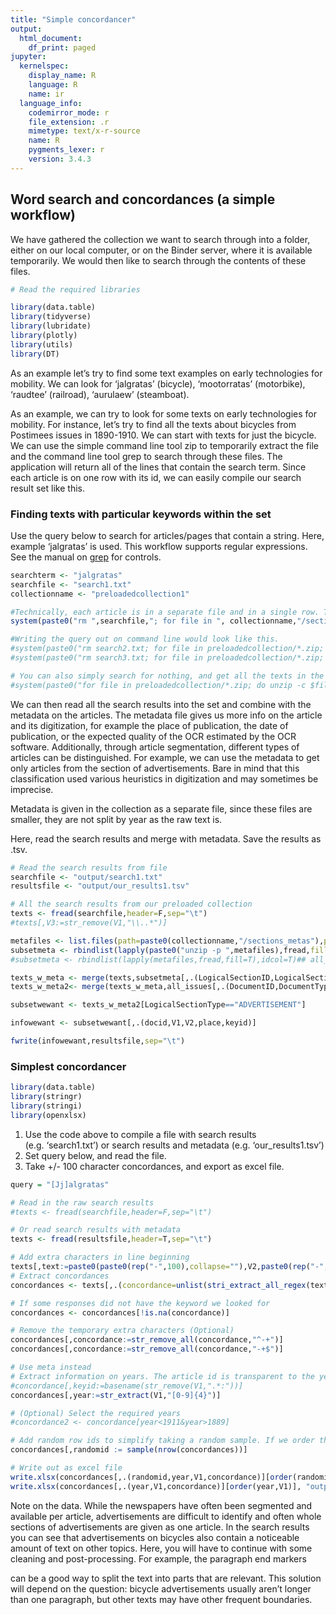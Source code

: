 ```yaml
---
title: "Simple concordancer"
output:
  html_document:
    df_print: paged
jupyter:
  kernelspec:
    display_name: R
    language: R
    name: ir
  language_info:
    codemirror_mode: r
    file_extension: .r
    mimetype: text/x-r-source
    name: R
    pygments_lexer: r
    version: 3.4.3
---
```


## Word search and concordances (a simple workflow)

We have gathered the collection we want to search through into a folder, either on our local computer, or on the Binder server, where it is available temporarily. We would then like to search through the contents of these files.

```r

# Read the required libraries

library(data.table)
library(tidyverse)
library(lubridate)
library(plotly)
library(utils)
library(DT)

```

As an example let's try to find some text examples on early technologies for mobility. We can look for 'jalgratas' (bicycle), 'mootorratas' (motorbike), 'raudtee' (railroad), 'aurulaew' (steamboat). 

As an example, we can try to look for some texts on early technologies for mobility. For instance, let's try to find all the texts about bicycles from Postimees issues in 1890-1910. We can start with texts for just the bicycle. We can use the simple command line tool zip to temporarily extract the file and the command line tool grep to search through these files. The application will return all of the lines that contain the search term. Since each article is on one row with its id, we can easily compile our search result set like this.

### Finding texts with particular keywords within the set

Use the query below to search for articles/pages that contain a string. Here, example 'jalgratas' is used. This workflow supports regular expressions. See the manual on [grep](https://www.gnu.org/software/grep/manual/grep.html) for controls.

```r

searchterm <- "jalgratas"
searchfile <- "search1.txt"
collectionname <- "preloadedcollection1"

#Technically, each article is in a separate file and in a single row. The same row also contains the article unique identifier.
system(paste0("rm ",searchfile,"; for file in ", collectionname,"/sections/*.zip; do unzip -c $file | grep -iE '",searchterm,"' >> ",searchfile,"; done"))

#Writing the query out on command line would look like this.
#system(paste0("rm search2.txt; for file in preloadedcollection/*.zip; do unzip -c $file | grep -i ' aurulaew' >> search2.txt; done"))
#system(paste0("rm search3.txt; for file in preloadedcollection/*.zip; do unzip -c $file | grep -i ' õnnetus' >> search3.txt; done"))

# You can also simply search for nothing, and get all the texts in the collection
#system(paste0("for file in preloadedcollection/*.zip; do unzip -c $file | grep -i ' ' >> alltexts.txt; done"))


```

We can then read all the search results into the set and combine with the metadata on the articles. The metadata file gives us more info on the article and its digitization, for example the place of publication, the date of publication, or the expected quality of the OCR estimated by the OCR software. Additionally, through article segmentation, different types of articles can be distinguished. For example, we can use the metadata to get only articles from the section of advertisements. Bare in mind that this classification used various heuristics in digitization and may sometimes be imprecise.

Metadata is given in the collection as a separate file, since these files are smaller, they are not split by year as the raw text is.

Here, read the search results and merge with metadata. Save the results as .tsv.

```r

# Read the search results from file
searchfile <- "output/search1.txt"
resultsfile <- "output/our_results1.tsv"

# All the search results from our preloaded collection
texts <- fread(searchfile,header=F,sep="\t")
#texts[,V3:=str_remove(V1,"\\..*")]

metafiles <- list.files(path=paste0(collectionname,"/sections_metas"),pattern="zip",full.names = T)
subsetmeta <- rbindlist(lapply(paste0("unzip -p ",metafiles),fread,fill=T),idcol=T)
#subsetmeta <- rbindlist(lapply(metafiles,fread,fill=T),idcol=T)## all_files in meta)

texts_w_meta <- merge(texts,subsetmeta[,.(LogicalSectionID,LogicalSectionTitle,LogicalSectionType,MeanOCRAccuracyVol,docid)],by.x="V1",by.y="LogicalSectionID")
texts_w_meta2<- merge(texts_w_meta,all_issues[,.(DocumentID,DocumentType,DocumentTitle,language,country,place,publisher,ester_id,keyid)],by.x="docid",by.y="DocumentID")

subsetwewant <- texts_w_meta2[LogicalSectionType=="ADVERTISEMENT"]

infowewant <- subsetwewant[,.(docid,V1,V2,place,keyid)]

fwrite(infowewant,resultsfile,sep="\t")

```


### Simplest concordancer

```r

library(data.table)
library(stringr)
library(stringi)
library(openxlsx)

```


1. Use the code above to compile a file with search results (e.g. 'search1.txt') or search results and metadata (e.g. 'our_results1.tsv')
2. Set query below, and read the file.
3. Take +/- 100 character concordances, and export as excel file.


```r

query = "[Jj]algratas"

# Read in the raw search results
#texts <- fread(searchfile,header=F,sep="\t")

# Or read search results with metadata
texts <- fread(resultsfile,header=T,sep="\t")

# Add extra characters in line beginning
texts[,text:=paste0(paste0(rep("-",100),collapse=""),V2,paste0(rep("-",100),collapse=""))]
# Extract concordances
concordances <- texts[,.(concordance=unlist(stri_extract_all_regex(text,paste0(".{100}",query,".{100}"), opts_fixed = list(case_insensitive = TRUE)))),by=V1]

# If some responses did not have the keyword we looked for
concordances <- concordances[!is.na(concordance)]

# Remove the temporary extra characters (Optional)
concordances[,concordance:=str_remove_all(concordance,"^-+")]
concordances[,concordance:=str_remove_all(concordance,"-+$")]

# Use meta instead
# Extract information on years. The article id is transparent to the year and date of publication. First 4 numbers are the year.
#concordance[,keyid:=basename(str_remove(V1,".*:"))]
concordances[,year:=str_extract(V1,"[0-9]{4}")]

# (Optional) Select the required years
#concordance2 <- concordance[year<1911&year>1889]

# Add random row ids to simplify taking a random sample. If we order them by random number, we can simply take e.g. the first 50 or 500 results if we want to manually check some of them.
concordances[,randomid := sample(nrow(concordances))]

# Write out as excel file
write.xlsx(concordances[,.(randomid,year,V1,concordance)][order(randomid)], "output/search_concordances_by_randomid.xlsx")
write.xlsx(concordances[,.(year,V1,concordance)][order(year,V1)], "output/search_concordances_by_year.xlsx")

```

Note on the data. While the newspapers have often been segmented and available per article, advertisements are difficult to identify and often whole sections of advertisements are given as one article. In the search results you can see that advertisements on bicycles also contain a noticeable amount of text on other topics. Here, you will have to continue with some cleaning and post-processing. For example, the paragraph end markers </p> can be a good way to split the text into parts that are relevant. This solution will depend on the question: bicycle advertisements usually aren't longer than one paragraph, but other texts may have other frequent boundaries.